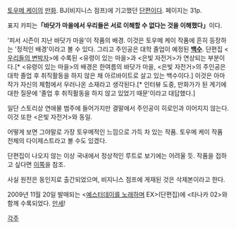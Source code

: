 [[토우메 케이]]의 [[만화]]. BJ(비지니스 점프)에 기고했던 [[단편]]이다. 페이지는 31p.

표지 카피는'''「바닷가 마을에서 우리들은 서로 이해할 수 없다는 것을 이해했다」'''이다.

'피서 시즌이 지난 바닷가 마을'이 작품의 배경. 이것은 토우메 케이 작품에 흔히 등장하는 '정적인 배경'이라고 볼 수 있다. 그리고 주인공은 대학 졸업이 예정된 '''[[백수]]'''. 단편집 <[[우리들의 변박자]]>에 수록된 <유령이 있는 마을>과 <은빛 자전거>가 연상되는 부분이다.[* <유령이 있는 마을>의 배경은 한여름의 바닷가 마을, <은빛 자전거>의 주인공은 대학 졸업 후 취직활동을 하지 않은 채 아르바이트로 살고 있는 백수이다.] 이것은 아마 작가 자신의 체험에서 우러나온 소재라고 생각된다.[* 인터뷰 도중, 만화가가 된 계기에 대한 질문에 '졸업 후 취직활동을 하지 않고 있었기 때문'이라고 대답했다.]

일단 스토리상 연애물 범주에 들어가지만 결말에서 주인공이 히로인과 이어지지 않는다.
이것 또한 <은빛 자전거>와 동일.

어떻게 보면 그야말로 가장 토우메적인 느낌으로 가득 차 있는 작품.
토우메 케이 작품 전체의 다이제스트라고 볼 수도 있겠다.

단편집이 나오지 않는 이상 국내에서 정상적인 루트로 보기에는 어려울 듯.
작품을 접하고 싶다면 [http://bbs2-api.ruliweb.daum.net/gaia/do/ruliweb/default/read?articleId=17442979&bbsId=G005&itemId=143&pageIndex=1 이쪽]을 참조.

사실 원전은 동인지로 출간되었으며, 비지니스 점프에 게재된 것은 삭제본이라고 한다.

2009년 11월 20일 발매되는 <[[예스터데이를 노래하며]] EX>(단편집)에 <타나카 02>와 함께 수록되었다. [[만세]]!

[[각주]]
